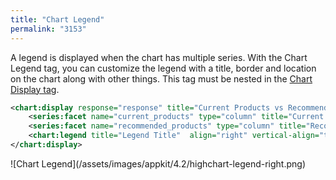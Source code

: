 ```yaml
---
title: "Chart Legend"
permalink: "3153"
---
```


A legend is displayed when the chart has multiple series. With the Chart Legend tag, you can customize the legend with a title, border and location on the chart along with other things. This tag must be nested in the [Chart Display tag](/fusion/5.9/3151/displaying-a-chart).

```xml
<chart:display response="response" title="Current Products vs Recommended Products" stacking="normal">
    <series:facet name="current_products" type="column" title="Current Products"></series:facet>
    <series:facet name="recommended_products" type="column" title="Recommended Products"></series:facet>
    <chart:legend title="Legend Title"  align="right" vertical-align="top" layout="vertical" y="100" border-radius="5" border-width="1"></chart:legend>
</chart:display>
```

<Frame>![Chart Legend](/assets/images/appkit/4.2/highchart-legend-right.png)</Frame>